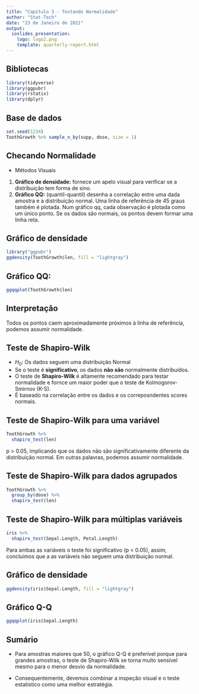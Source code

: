 ```yaml
---
title: "Capítulo 3 - Testando Normalidade"
author: "Stat-Tech"
date: "23 de Janeiro de 2021"
output: 
  ioslides_presentation:
    logo: logo2.png
    template: quarterly-report.html
---
```


## Bibliotecas


```r
library(tidyverse)
library(ggpubr)
library(rstatix)
library(dplyr)
```

## Base de dados
```r
set.seed(1234)
ToothGrowth %>% sample_n_by(supp, dose, size = 1)
```

## Checando Normalidade

- Métodos Visuais

1. **Gráfico de densidade:** fornece um apelo visual para verificar se a distribuição tem forma de sino.
2. **Gráfico QQ:** (quantil-quantil) desenha a correlação entre uma dada amostra e a distribuição normal. Uma linha de referência de 45 graus também é plotada. Num gráfico qq, cada observação é plotada como um único ponto. Se os dados são normais, os pontos devem formar uma linha reta.

## Gráfico de densidade

```r
library("ggpubr")
ggdensity(ToothGrowth$len, fill = "lightgray")
```


##  Gráfico QQ:
```r
ggqqplot(ToothGrowth$len)
```

## Interpretação

Todos os pontos caem aproximadamente próximos à linha de referência, podemos assumir normalidade. 

## Teste de Shapiro-Wilk

- $H_0:$ Os dados seguem uma distribuição Normal
- Se o teste é **significativo**, os dados **não são** normalmente distribuídos.
- O teste de **Shapiro-Wilk** é altamente recomendado para testar normalidade e fornce um maior poder que o teste de Kolmogorov-Smirnov (K-S).
- É baseado na correlação entre os dados e os correposndentes scores normais.

## Teste de Shapiro-Wilk para uma variável

```r
ToothGrowth %>% 
  shapiro_test(len)
```
p > 0.05, implicando que os dados não são significativamente diferente da distribuição normal. Em outras palavras, podemos assumir normalidade. 

## Teste de Shapiro-Wilk para dados agrupados

```r
ToothGrowth %>% 
  group_by(dose) %>% 
  shapiro_test(len)
```

## Teste de Shapiro-Wilk para múltiplas variáveis

```r
iris %>% 
  shapiro_test(Sepal.Length, Petal.Length)
```
Para ambas as variáveis o teste foi significativo (p < 0.05), assim, concluimos que a as variáveis não seguem uma distribuição normal. 

## Gráfico de densidade

```r
ggdensity(iris$Sepal.Length, fill = "lightgray")
```

## Gráfico Q-Q

```r
ggqqplot(iris$Sepal.Length)
```

## Sumário

- Para amostras maiores que 50, o gráfico Q-Q é preferível porque para grandes amostras, o teste de Shapiro-Wilk se torna muito sensível mesmo para o menor desvio da normalidade.

- Consequentemente, devemos combinar a inspeção visual e o teste estatístico como uma melhor estratégia. 